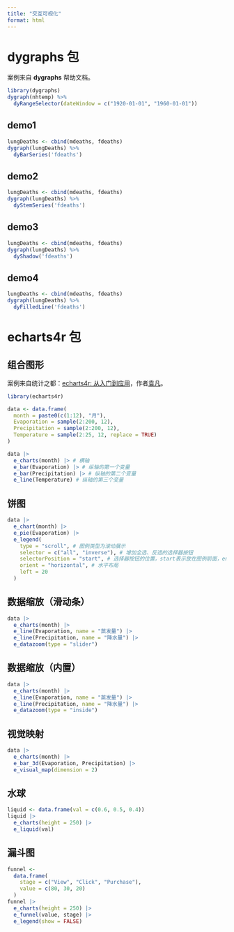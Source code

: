 ```yaml
---
title: "交互可视化"
format: html
---
```


# dygraphs 包

案例来自 **dygraphs** 帮助文档。

```r
library(dygraphs)
dygraph(nhtemp) %>% 
  dyRangeSelector(dateWindow = c("1920-01-01", "1960-01-01"))
```

## demo1

```r
lungDeaths <- cbind(mdeaths, fdeaths)
dygraph(lungDeaths) %>%
  dyBarSeries('fdeaths')
```

## demo2

```r
lungDeaths <- cbind(mdeaths, fdeaths)
dygraph(lungDeaths) %>%
  dyStemSeries('fdeaths')
```

## demo3

```r
lungDeaths <- cbind(mdeaths, fdeaths)
dygraph(lungDeaths) %>%
  dyShadow('fdeaths')
```

## demo4

```r
lungDeaths <- cbind(mdeaths, fdeaths)
dygraph(lungDeaths) %>%
  dyFilledLine('fdeaths')
```

# echarts4r 包

## 组合图形

案例来自统计之都：[echarts4r: 从入门到应用](https://cosx.org/2021/12/introduction-to-echarts4r/)，作者[袁凡](https://yuanfan.rbind.io/)。

```r
library(echarts4r)

data <- data.frame(
  month = paste0(c(1:12), "月"),
  Evaporation = sample(2:200, 12),
  Precipitation = sample(2:200, 12),
  Temperature = sample(2:25, 12, replace = TRUE)
)
```

```r
data |>
  e_charts(month) |> # 横轴
  e_bar(Evaporation) |> # 纵轴的第一个变量
  e_bar(Precipitation) |> # 纵轴的第二个变量
  e_line(Temperature) # 纵轴的第三个变量
```

## 饼图

```r
data |>
  e_chart(month) |>
  e_pie(Evaporation) |>
  e_legend(
    type = "scroll", # 图例类型为滚动展示
    selector = c("all", "inverse"), # 增加全选、反选的选择器按钮
    selectorPosition = "start", # 选择器按钮的位置，start表示放在图例前面，end表示放在图例后面
    orient = "horizontal", # 水平布局
    left = 20
  )
```

## 数据缩放（滑动条）

```r
data |>
  e_charts(month) |>
  e_line(Evaporation, name = "蒸发量") |>
  e_line(Precipitation, name = "降水量") |>
  e_datazoom(type = "slider")
```

## 数据缩放（内置）

```r
data |>
  e_charts(month) |>
  e_line(Evaporation, name = "蒸发量") |>
  e_line(Precipitation, name = "降水量") |>
  e_datazoom(type = "inside")
```

## 视觉映射

```r
data |>
  e_charts(month) |>
  e_bar_3d(Evaporation, Precipitation) |>
  e_visual_map(dimension = 2)
```

## 水球

```r
liquid <- data.frame(val = c(0.6, 0.5, 0.4))
liquid |>
  e_charts(height = 250) |>
  e_liquid(val)
```

## 漏斗图

```r
funnel <-
  data.frame(
    stage = c("View", "Click", "Purchase"),
    value = c(80, 30, 20)
  )
funnel |>
  e_charts(height = 250) |>
  e_funnel(value, stage) |>
  e_legend(show = FALSE)
```